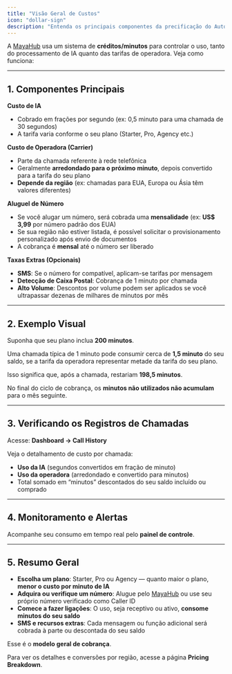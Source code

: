 ```yaml
---
title: "Visão Geral de Custos"
icon: "dollar-sign"
description: "Entenda os principais componentes da precificação do Autocalls.ai, incluindo minutos de ligação, aluguel de número e taxas opcionais"
---
```


A [MayaHub](http://mayahub.online) usa um sistema de **créditos/minutos** para controlar o uso, tanto do processamento de IA quanto das tarifas de operadora. Veja como funciona:

---

## **1. Componentes Principais**

**Custo de IA**

- Cobrado em frações por segundo (ex: 0,5 minuto para uma chamada de 30 segundos)
- A tarifa varia conforme o seu plano (Starter, Pro, Agency etc.)

**Custo de Operadora (Carrier)**

- Parte da chamada referente à rede telefônica
- Geralmente **arredondado para o próximo minuto**, depois convertido para a tarifa do seu plano
- **Depende da região** (ex: chamadas para EUA, Europa ou Ásia têm valores diferentes)

**Aluguel de Número**

- Se você alugar um número, será cobrada uma **mensalidade** (ex: **US\$ 3,99** por número padrão dos EUA)
- Se sua região não estiver listada, é possível solicitar o provisionamento personalizado após envio de documentos
- A cobrança é **mensal** até o número ser liberado

**Taxas Extras (Opcionais)**

- **SMS**: Se o número for compatível, aplicam-se tarifas por mensagem
- **Detecção de Caixa Postal**: Cobrança de 1 minuto por chamada
- **Alto Volume**: Descontos por volume podem ser aplicados se você ultrapassar dezenas de milhares de minutos por mês

---

## **2. Exemplo Visual**

Suponha que seu plano inclua **200 minutos**.

Uma chamada típica de 1 minuto pode consumir cerca de **1,5 minuto** do seu saldo, se a tarifa da operadora representar metade da tarifa do seu plano.

Isso significa que, após a chamada, restariam **198,5 minutos**.

No final do ciclo de cobrança, os **minutos não utilizados não acumulam** para o mês seguinte.

---

## **3. Verificando os Registros de Chamadas**

Acesse: **Dashboard → Call History**

Veja o detalhamento de custo por chamada:

- **Uso da IA** (segundos convertidos em fração de minuto)
- **Uso da operadora** (arredondado e convertido para minutos)
- Total somado em “minutos” descontados do seu saldo incluído ou comprado

---

## **4. Monitoramento e Alertas**

Acompanhe seu consumo em tempo real pelo **painel de controle**.

---

## **5. Resumo Geral**

- **Escolha um plano**: Starter, Pro ou Agency — quanto maior o plano, **menor o custo por minuto de IA**
- **Adquira ou verifique um número**: Alugue pelo [MayaHub](http://mayahub.online) ou use seu próprio número verificado como Caller ID
- **Comece a fazer ligações**: O uso, seja receptivo ou ativo, **consome minutos do seu saldo**
- **SMS e recursos extras**: Cada mensagem ou função adicional será cobrada à parte ou descontada do seu saldo

Esse é o **modelo geral de cobrança**.

Para ver os detalhes e conversões por região, acesse a página **Pricing Breakdown**.